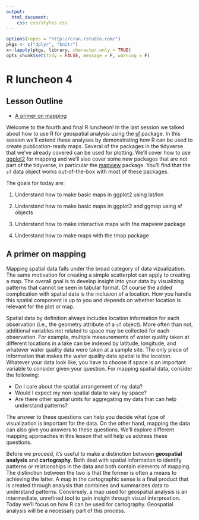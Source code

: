 ```yaml
---
output:
  html_document:
    css: css/styles.css
---
```


```r
options(repos = "http://cran.rstudio.com/")
pkgs <- c("dplyr", "knitr")
x<-lapply(pkgs, library, character.only = TRUE)
opts_chunk$set(tidy = FALSE, message = F, warning = F)
```

<script src="js/hideoutput.js"></script>

# R luncheon 4

## Lesson Outline

* [A primer on mapping]

Welcome to the fourth and final R luncheon!  In the last session we talked about how to use R for geospatial analysis using the [sf](https://r-spatial.github.io/sf/) package.  In this session we'll extend these analyses by demonstrating how R can be used to create publication-ready maps. Several of the packages in the tidyverse that we've already covered can be used for plotting.  We'll cover how to use [ggplot2](http://ggplot2.tidyverse.org/) for mapping and we'll also cover some new packages that are not part of the tidyverse, in particular the [mapview](https://r-spatial.github.io/mapview/) package. You'll find that the `sf` data object works out-of-the-box with most of these packages. 

The goals for today are:

1) Understand how to make basic maps in ggplot2 using lat/lon

1) Understand how to make basic maps in ggplot2 and ggmap using sf objects

1) Understand how to make interactive maps with the mapview package

1) Understand how to make maps with the tmap package

## A primer on mapping

Mapping spatial data falls under the broad category of data vizualization.  The same motivation for creating a simple scatterplot can apply to creating a map.  The overall goal is to develop insight into your data by visualizing patterns that cannot be seen in tabular format.  Of course the added complication with spatial data is the inclusion of a location.  How you handle this spatial component is up to you and depends on whether location is relevant for the plot or map.  

Spatial data by definition always includes location information for each observation (i.e., the geometry attribute of a `sf` object).  More often than not, additional variables not related to space may be collected for each observation.  For example, multiple measurements of water quality taken at different locations in a lake can be indexed by latitude, longitude, and whatever water quality data were taken at a sample site.  The only piece of information that makes the water quality data spatial is the location. Whatever your data look like, you have to choose if space is an important variable to consider given your question.  For mapping spatial data, consider the following:

* Do I care about the spatial arrangement of my data?
* Would I expect my non-spatial data to vary by space?  
* Are there other spatial units for aggregating my data that can help understand patterns?

The answer to these questions can help you decide what type of visualization is important for the data.  On the other hand, mapping the data can also give you answers to these questions.  We'll explore different mapping approaches in this lesson that will help us address these questions.

Before we proceed, it's useful to make a distinction between __geospatial analysis__ and __cartography__.  Both deal with spatial information to identify patterns or relationships in the data and both contain elements of mapping.  The distinction between the two is that the former is often a means to achieving the latter.  A map in the cartographic sense is a final product that is created through analysis that combines and summarizes data to understand patterns.  Conversely, a map used for geospatial analysis is an intermediate, unrefined tool to gain insight through visual interpreation.  Today we'll focus on how R can be used for cartography.  Geospatial analysis will be a necessary part of this process.   

